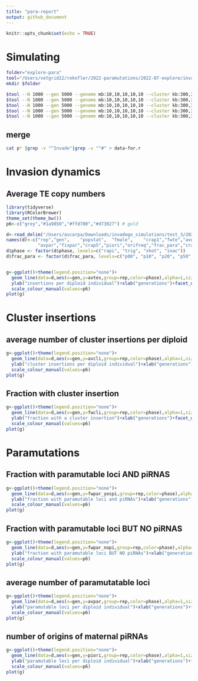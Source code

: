 ```yaml
---
title: "para-report"
output: github_document
---
```


```r
knitr::opts_chunk$set(echo = TRUE)
```

# Simulating

```bash
folder="explore-para"
tool="/Users/vetgrid22/rokofler/2022-paramutations/2022-07-explore/invadego_v021"
mkdir $folder

$tool --N 1000 --gen 5000 --genome mb:10,10,10,10,10 --cluster kb:300,300,300,300,300 --rr 4,4,4,4,4 --rep 100 --steps 20 -u 0.1 --basepop 100 --sampleid p00 > $folder/p00 &
$tool --N 1000 --gen 5000 --genome mb:10,10,10,10,10 --cluster kb:300,300,300,300,300 --rr 4,4,4,4,4 --rep 100 --steps 20 -u 0.1 --basepop 100 --paramutation 10:0 --sampleid p10 > $folder/p10 &
$tool --N 1000 --gen 5000 --genome mb:10,10,10,10,10 --cluster kb:300,300,300,300,300 --rr 4,4,4,4,4 --rep 100 --steps 20 -u 0.1 --basepop 100 --paramutation 10:0,1 --sampleid p20 > $folder/p20 &
$tool --N 1000 --gen 5000 --genome mb:10,10,10,10,10 --cluster kb:300,300,300,300,300 --rr 4,4,4,4,4 --rep 100 --steps 20 -u 0.1 --basepop 100 --paramutation 2:0 --sampleid p50 > $folder/p50 &
$tool --N 1000 --gen 5000 --genome mb:10,10,10,10,10 --cluster kb:300,300,300,300,300 --rr 4,4,4,4,4 --rep 100 --steps 20 -u 0.1 --basepop 100 --paramutation 1:0 --sampleid p100 > $folder/p100 &
```

## merge

```bash
cat p* |grep -v "^Invade"|grep -v "^#" > data-for.r
```

# Invasion dynamics 

## Average TE copy numbers

```R
library(tidyverse)
library(RColorBrewer)
theme_set(theme_bw())
p6<-c("grey","#1a9850","#ffd700","#d73027") # gold

d<-read_delim("/Users/ascarpa/Downloads/invadego_simulations/test_3/2022-07-explore/raw/data-for.r",delim="\t",col_names=FALSE,comment="#")
names(d)<-c("rep","gen",	"popstat",	"fmale",	"crap1","fwte","avw","avtes","avpopfreq","fixed","crap2","phase","fwpirna","crap3","fwcli","avcli","fixcli","crap4","fwpar_yespi","fwpar_nopi",
            "avpar","fixpar","crap5","piori","orifreq","frac_para","craplast")
d$phase <- factor(d$phase, levels=c("rapi", "trig", "shot", "inac"))
d$frac_para <- factor(d$frac_para, levels=c("p00", "p10", "p20", "p50","p100"))


g<-ggplot()+theme(legend.position="none")+
  geom_line(data=d,aes(x=gen,y=avtes,group=rep,color=phase),alpha=1,size=0.7)+
  ylab("insertions per diploid individual")+xlab("generations")+facet_wrap(.~frac_para)+
  scale_colour_manual(values=p6)
plot(g)
```

#  Cluster insertions

## average number of cluster insertions per diploid
```R
g<-ggplot()+theme(legend.position="none")+
  geom_line(data=d,aes(x=gen,y=avcli,group=rep,color=phase),alpha=1,size=0.7)+
  ylab("cluster insertions per diploid individual")+xlab("generations")+facet_wrap(.~frac_para)+
  scale_colour_manual(values=p6)
plot(g)
```

## Fraction with cluster insertion

```R
g<-ggplot()+theme(legend.position="none")+
  geom_line(data=d,aes(x=gen,y=fwcli,group=rep,color=phase),alpha=1,size=0.7)+
  ylab("fraction with a cluster insertion")+xlab("generations")+facet_wrap(.~frac_para)+
  scale_colour_manual(values=p6)
plot(g)
```

# Paramutations


## Fraction with paramutable loci AND piRNAS

```R
g<-ggplot()+theme(legend.position="none")+
  geom_line(data=d,aes(x=gen,y=fwpar_yespi,group=rep,color=phase),alpha=1,size=0.7)+
  ylab("fraction with paramutable loci and piRNAs")+xlab("generations")+facet_wrap(.~frac_para)+
  scale_colour_manual(values=p6)
plot(g)
```

## Fraction with paramutable loci BUT NO piRNAS

```R
g<-ggplot()+theme(legend.position="none")+
  geom_line(data=d,aes(x=gen,y=fwpar_nopi,group=rep,color=phase),alpha=1,size=0.7)+
  ylab("fraction with paramutable loci BUT NO piRNAs")+xlab("generations")+facet_wrap(.~frac_para)+
  scale_colour_manual(values=p6)
plot(g)
```

## average number of paramutatable loci

```R
g<-ggplot()+theme(legend.position="none")+
  geom_line(data=d,aes(x=gen,y=avpar,group=rep,color=phase),alpha=1,size=0.7)+
  ylab("paramutable loci per diploid individual")+xlab("generations")+facet_wrap(.~frac_para)+
  scale_colour_manual(values=p6)
plot(g)
```

## number of origins of maternal piRNAs

```R
g<-ggplot()+theme(legend.position="none")+
  geom_line(data=d,aes(x=gen,y=piori,group=rep,color=phase),alpha=1,size=0.7)+
  ylab("paramutable loci per diploid individual")+xlab("generations")+facet_wrap(.~frac_para)+
  scale_colour_manual(values=p6)
plot(g)
```